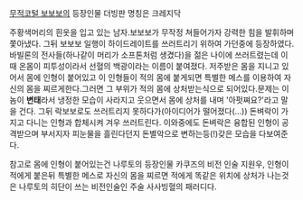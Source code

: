 [[무적코털 보보보]]의 등장인물
더빙판 명칭은 크레지닥

주황색머리의 흰옷을 입고 있는 남자.보보보가 무작정 쳐들어가자 강력한 힘을 발휘하며 쫓아냈다.
그뒤 보보보 일행이 하이드레이트를 쓰러트리기 위하여 가던중에 등장하였다.
바빌론의 전사들(하나같이 머리가 소프톤처럼 생겼다)을 젊은 나이에 쓰러트렸는데 이때 온몸이 피투성이라서 선혈의 백광이라는 이름이 붙여졌다.
저주받은 몸을 지니고 있어서 몸에 인형이 붙어있고 이 인형들이 적의 몸에 붙게되면 특별한 메스를 이용하여 자신의 몸을 찌르게한다.그러면 그 부위가 적의 몸에 상처받는식으로 되어있다.문제는 이놈이 '''변태'''라서 냉정한 모습이 사라지고 웃으면서 몸에 상처를 내며 '아펏쪄요?'라고 말을 건다.
그뒤 락보보로도 쓰러트리지 못하다가(아이디어가 떨어졌다(...)) 돈벼락이 가지고 다니는 인형과 합체시켜 겨우 쓰러트린다.
이와중에도 돈벼락은 융합된 인형이 공격받으며 부서지자 피눈물을 흘린다던지 돈별악으로 변하는등(!)갖은 모습을 다보여준다.

참고로 몸에 인형이 붙어있는건 나루토의 등장인물 카쿠즈의 비전 인술 지원우, 인형이 적에게 붙은뒤 특별한 메스로 자신의 몸을 찌르면 적에게 똑같은 위치에 상처가 나는것은 나루토의 히단이 쓰는 비전인술인 주술 사사빙혈의 패러디다.
